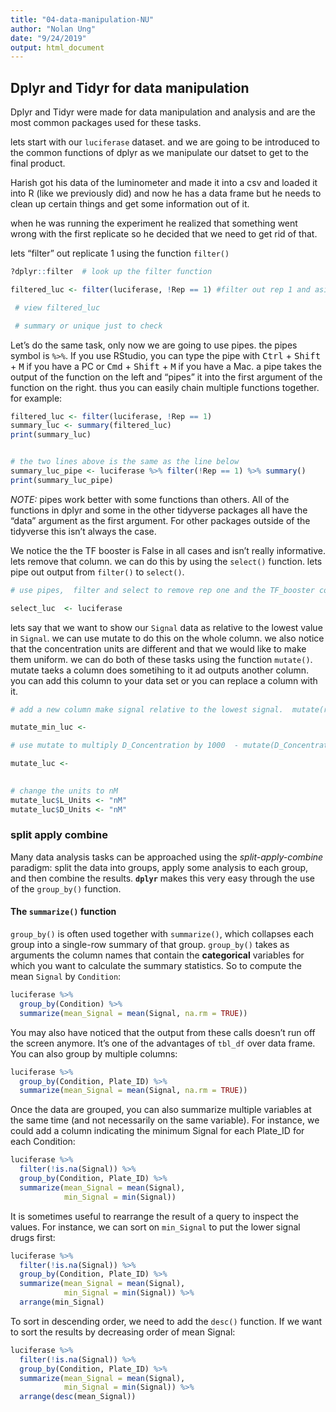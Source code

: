 ```yaml
---
title: "04-data-manipulation-NU"
author: "Nolan Ung"
date: "9/24/2019"
output: html_document
---
```


## Dplyr and Tidyr for  data manipulation

Dplyr and Tidyr were made for data manipulation and analysis and are the most common packages used for these tasks. 

lets start with our `luciferase` dataset. and we are going to be introduced to the common functions of dplyr as we manipulate our datset to get to the final product. 

Harish got his data of the luminometer and made it  into a csv and loaded it into R (like we previously did)  and now he has a data frame but he needs to clean up certain things and get some information out of it. 

when he was running the experiment he realized that something went wrong with the first replicate so he decided that we need to get rid of that. 

lets "filter" out replicate 1 using the function `filter()`

```r


?dplyr::filter  # look up the filter function

filtered_luc <- filter(luciferase, !Rep == 1) #filter out rep 1 and asign it  to filtered_luc

 # view filtered_luc

 # summary or unique just to check


```

Let's do the same task, only now we are going to use pipes. the pipes symbol is `%>%`. If you use RStudio, you can type the pipe with <kbd>Ctrl</kbd> + <kbd>Shift</kbd> + <kbd>M</kbd> if you have a PC or <kbd>Cmd</kbd> + <kbd>Shift</kbd> + <kbd>M</kbd> if you have a Mac. a pipe takes the output of the function on the left and "pipes" it into the first argument of the function on the right. thus you can easily chain multiple functions  together. for example:

```r

filtered_luc <- filter(luciferase, !Rep == 1)
summary_luc <- summary(filtered_luc)
print(summary_luc)


# the two lines above is the same as the line below 
summary_luc_pipe <- luciferase %>% filter(!Rep == 1) %>% summary()
print(summary_luc_pipe)

```

*NOTE:* pipes work better with some functions than others. All of the functions in dplyr and some in the other tidyverse packages all have the "data" argument as the first argument. For other packages outside of the tidyverse this isn't always the case. 

We notice the the TF booster is False in all  cases and isn't really  informative. lets remove that column. 
we can do this by using the `select()` function.  lets pipe out output from `filter()` to `select()`. 

```r
# use pipes,  filter and select to remove rep one and the TF_booster column. 

select_luc  <- luciferase 


```


lets say that we want to  show our `Signal` data as relative to the lowest value in `Signal`. we can use mutate to do this on the whole column. we also notice that the concentration units are different and that we would like to make them uniform. we can do both of these tasks using the function `mutate()`. mutate taeks a column does sometihing to it ad outputs another column. you can add this column to your data set or you can replace a column with it. 


```r

# add a new column make signal relative to the lowest signal.  mutate(rel_signal = Signal / min(Signal))

mutate_min_luc <- 

# use mutate to multiply D_Concentration by 1000  - mutate(D_Concentration = D_Concentration * 1000)

mutate_luc <- 

  
# change the units to nM
mutate_luc$L_Units <- "nM"
mutate_luc$D_Units <- "nM"


```

### split apply combine 

Many data analysis tasks can be approached using the *split-apply-combine*
paradigm: split the data into groups, apply some analysis to each group, and
then combine the results. **`dplyr`** makes this very easy through the use of the
`group_by()` function.


#### The `summarize()` function

`group_by()` is often used together with `summarize()`, which collapses each
group into a single-row summary of that group.  `group_by()` takes as arguments
the column names that contain the **categorical** variables for which you want
to calculate the summary statistics. So to compute the mean `Signal` by `Condition`:

```r
luciferase %>%
  group_by(Condition) %>%
  summarize(mean_Signal = mean(Signal, na.rm = TRUE))
```

You may also have noticed that the output from these calls doesn't run off the
screen anymore. It's one of the advantages of `tbl_df` over data frame.
You can also group by multiple columns:

```r
luciferase %>%
  group_by(Condition, Plate_ID) %>%
  summarize(mean_Signal = mean(Signal, na.rm = TRUE))
```

Once the data are grouped, you can also summarize multiple variables at the same
time (and not necessarily on the same variable). For instance, we could add a
column indicating the minimum Signal for each Plate_ID for each Condition:

```r
luciferase %>%
  filter(!is.na(Signal)) %>%
  group_by(Condition, Plate_ID) %>%
  summarize(mean_Signal = mean(Signal),
            min_Signal = min(Signal))
```

It is sometimes useful to rearrange the result of a query to inspect the values. For instance, we can sort on `min_Signal` to put the lower signal drugs first:


```r
luciferase %>%
  filter(!is.na(Signal)) %>%
  group_by(Condition, Plate_ID) %>%
  summarize(mean_Signal = mean(Signal),
            min_Signal = min(Signal)) %>%
  arrange(min_Signal)
```

To sort in descending order, we need to add the `desc()` function. If we want to sort the results by decreasing order of mean Signal:

```r
luciferase %>%
  filter(!is.na(Signal)) %>%
  group_by(Condition, Plate_ID) %>%
  summarize(mean_Signal = mean(Signal),
            min_Signal = min(Signal)) %>%
  arrange(desc(mean_Signal))
```

